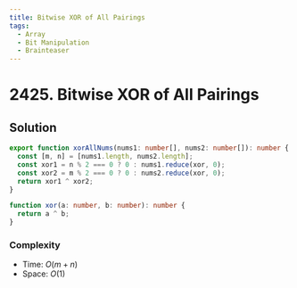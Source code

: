 ```yaml
---
title: Bitwise XOR of All Pairings
tags:
  - Array
  - Bit Manipulation
  - Brainteaser
---
```


# 2425. Bitwise XOR of All Pairings

<Badges>
  <LevelBadge level="medium" />
  <TopicBadge name="Array" slug="array" />
  <TopicBadge name="Bit Manipulation" slug="bit-manipulation" />
  <TopicBadge name="Brainteaser" slug="brainteaser" />
</Badges>

## Solution

```typescript filename="solution.ts" copy
export function xorAllNums(nums1: number[], nums2: number[]): number {
  const [m, n] = [nums1.length, nums2.length];
  const xor1 = n % 2 === 0 ? 0 : nums1.reduce(xor, 0);
  const xor2 = m % 2 === 0 ? 0 : nums2.reduce(xor, 0);
  return xor1 ^ xor2;
}

function xor(a: number, b: number): number {
  return a ^ b;
}
```

### Complexity

- Time: $O(m + n)$
- Space: $O(1)$

<ProblemLink
  codingSite="leetcode"
  href="https://leetcode.com/problems/bitwise-xor-of-all-pairings"
  title="Bitwise XOR of All Pairings"
/>
